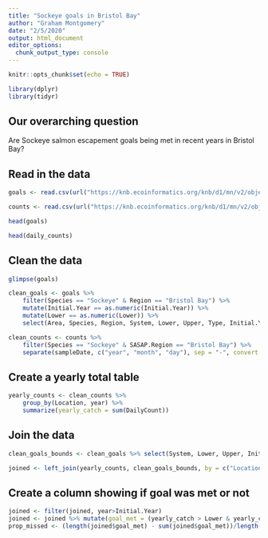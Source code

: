 ```yaml
---
title: "Sockeye goals in Bristol Bay"
author: "Graham Montgomery"
date: "2/5/2020"
output: html_document
editor_options: 
  chunk_output_type: console
---
```


```r
knitr::opts_chunk$set(echo = TRUE)
```

```r
library(dplyr)
library(tidyr)
```

## Our overarching question
Are Sockeye salmon escapement goals being met in recent years in Bristol Bay?

## Read in the data

```r
goals <- read.csv(url("https://knb.ecoinformatics.org/knb/d1/mn/v2/object/knb.92014.1", method = "libcurl"), stringsAsFactors = FALSE)

counts <- read.csv(url("https://knb.ecoinformatics.org/knb/d1/mn/v2/object/urn%3Auuid%3Af119a05b-bbe7-4aea-93c6-85434dcb1c5e", method = "libcurl"), stringsAsFactors = FALSE)

head(goals)

head(daily_counts)
```

## Clean the data

```r
glimpse(goals)

clean_goals <- goals %>%  
    filter(Species == "Sockeye" & Region == "Bristol Bay") %>% 
    mutate(Initial.Year == as.numeric(Initial.Year)) %>% 
    mutate(Lower == as.numeric(Lower)) %>% 
    select(Area, Species, Region, System, Lower, Upper, Type, Initial.Year)

clean_counts <- counts %>% 
    filter(Species == "Sockeye" & SASAP.Region == "Bristol Bay") %>%
    separate(sampleDate, c("year", "month", "day"), sep = "-", convert = TRUE) 
```

## Create a yearly total table

```r
yearly_counts <- clean_counts %>% 
    group_by(Location, year) %>% 
    summarize(yearly_catch = sum(DailyCount))
```

## Join the data

```r

clean_goals_bounds <- clean_goals %>% select(System, Lower, Upper, Initial.Year)

joined <- left_join(yearly_counts, clean_goals_bounds, by = c("Location" = "System"))

```

## Create a column showing if goal was met or not

```r

joined <- filter(joined, year>Initial.Year)
joined <- joined %>% mutate(goal_met = (yearly_catch > Lower & yearly_catch < Upper))
prop_missed <- (length(joined$goal_met) - sum(joined$goal_met))/length(joined$goal_met)

```






